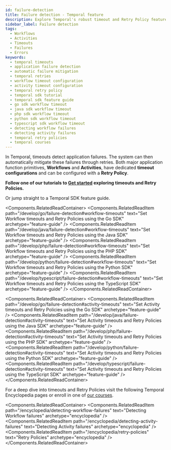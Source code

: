 ```yaml
---
id: failure-detection
title: Failure detection - Temporal feature
description: Explore Temporal's robust timeout and Retry Policy features for Workflows and Activities. Start with our tutorials or dive deep with our SDK guides and Encyclopedia resources.
sidebar_label: Failure detection
tags:
  - Workflows
  - Activities
  - Timeouts
  - Failures
  - Errors
keywords:
  - temporal timeouts
  - application failure detection
  - automatic failure mitigation
  - temporal retries
  - workflow timeout configuration
  - activity timeout configuration
  - temporal retry policy
  - temporal sdk tutorial
  - temporal sdk feature guide
  - go sdk workflow timeout
  - java sdk workflow timeout
  - php sdk workflow timeout
  - python sdk workflow timeout
  - typescript sdk workflow timeout
  - detecting workflow failures
  - detecting activity failures
  - temporal retry policies
  - temporal courses
---
```



In Temporal, timeouts detect application failures.
The system can then automatically mitigate these failures through retries.
Both major application function primitives, **Workflows** and **Activities**, have dedicated **timeout configurations** and can be configured with a **Retry Policy**.

**Follow one of our tutorials to [Get started](https://learn.temporal.io/getting_started/) exploring timeouts and Retry Policies.**

Or jump straight to a Temporal SDK feature guide.

<Components.RelatedReadContainer>
    <Components.RelatedReadItem path="/develop/go/failure-detection#workflow-timeouts" text="Set Workflow timeouts and Retry Policies using the Go SDK" archetype="feature-guide" />
    <Components.RelatedReadItem path="/develop/java/failure-detection#workflow-timeouts" text="Set Workflow timeouts and Retry Policies using the Java SDK" archetype="feature-guide" />
    <Components.RelatedReadItem path="/develop/php/failure-detection#workflow-timeouts" text="Set Workflow timeouts and Retry Policies using the PHP SDK" archetype="feature-guide" />
    <Components.RelatedReadItem path="/develop/python/failure-detection#workflow-timeouts" text="Set Workflow timeouts and Retry Policies using the Python SDK" archetype="feature-guide" />
    <Components.RelatedReadItem path="/develop/typescript/failure-detection#workflow-timeouts" text="Set Workflow timeouts and Retry Policies using the TypeScript SDK" archetype="feature-guide" />
</Components.RelatedReadContainer>

<Components.RelatedReadContainer>
  <Components.RelatedReadItem path="/develop/go/failure-detection#activity-timeouts" text="Set Activity timeouts and Retry Policies using the Go SDK" archetype="feature-guide" />
  <Components.RelatedReadItem path="/develop/java/failure-detection#activity-timeouts" text="Set Activity timeouts and Retry Policies using the Java SDK" archetype="feature-guide" />
  <Components.RelatedReadItem path="/develop/php/failure-detection#activity-timeouts" text="Set Activity timeouts and Retry Policies using the PHP SDK" archetype="feature-guide" />
  <Components.RelatedReadItem path="/develop/python/failure-detection#activity-timeouts" text="Set Activity timeouts and Retry Policies using the Python SDK" archetype="feature-guide" />
  <Components.RelatedReadItem path="/develop/typescript/failure-detection#activity-timeouts" text="Set Activity timeouts and Retry Policies using the TypeScript SDK" archetype="feature-guide" />
</Components.RelatedReadContainer>

For a deep dive into timeouts and Retry Policies visit the following Temporal Encyclopedia pages or enroll in one of [our courses](https://learn.temporal.io/courses/).

<Components.RelatedReadContainer>
    <Components.RelatedReadItem path="/encyclopedia/detecting-workflow-failures" text="Detecting Workflow failures" archetype="encyclopedia" />
    <Components.RelatedReadItem path="/encyclopedia/detecting-activity-failures" text="Detecting Activity failures" archetype="encyclopedia" />
    <Components.RelatedReadItem path="/encyclopedia/retry-policies" text="Retry Policies" archetype="encyclopedia" />
</Components.RelatedReadContainer>
